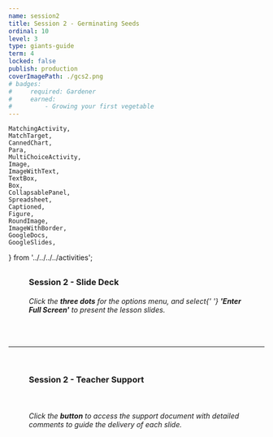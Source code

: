 ```yaml
---
name: session2
title: Session 2 - Germinating Seeds
ordinal: 10
level: 3
type: giants-guide
term: 4
locked: false
publish: production
coverImagePath: ./gcs2.png
# badges:
#     required: Gardener
#     earned:
#         - Growing your first vegetable
---
```


    MatchingActivity,
    MatchTarget,
    CannedChart,
    Para,
    MultiChoiceActivity,
    Image,
    ImageWithText,
    TextBox,
    Box,
    CollapsablePanel,
    Spreadsheet,
    Captioned,
    Figure,
    RoundImage,
    ImageWithBorder,
    GoogleDocs,
    GoogleSlides,
} from '../../../../activities';



##

###

<Figure>
    <h3>
        <b>Session 2 - Slide Deck</b>
    </h3>
</Figure>

<GoogleSlides
    googleId="2PACX-1vTSMGxq_ciwYxc5mOckdHf4kzXnd-wHcxaJtLhqNiyF7hbtEoCHQs-dNw4csvX3dMFRbI-SivLuIJLC"
    googlePdfId="1ON4jn8TEfeE6YGtEbyy60TQLXV7-IY6tbn344Sn8FxQ"
/>

<Figure>
    <h6>
        Click the <b>three dots</b> for the options menu, and select{' '}
        <b>'Enter Full Screen'</b> to present the lesson slides.
    </h6>
</Figure>

<br />

<hr />

<br />

###

<Figure>
    <h3>
        <b>Session 2 - Teacher Support</b>
    </h3>
</Figure>

<Figure>
    <a
        href={
            'https://docs.google.com/document/d/1ZWUOVyfx8uLJ8LA0CZxDI7OacaBze88AmZ85VvaKayM/preview'
        }
        target={'_blank'}
    >
        <ImageWithBorder src={button} />
    </a>
</Figure>

<br />

<Figure>
    <h6>
        Click the <b>button</b> to access the support document with detailed
        comments to guide the delivery of each slide.
    </h6>
</Figure>

<br />
<br />
<br />
